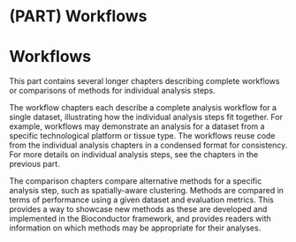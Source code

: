 # (PART) Workflows {-}

# Workflows

This part contains several longer chapters describing complete workflows or comparisons of methods for individual analysis steps.

The workflow chapters each describe a complete analysis workflow for a single dataset, illustrating how the individual analysis steps fit together. For example, workflows may demonstrate an analysis for a dataset from a specific technological platform or tissue type. The workflows reuse code from the individual analysis chapters in a condensed format for consistency. For more details on individual analysis steps, see the chapters in the previous part.

The comparison chapters compare alternative methods for a specific analysis step, such as spatially-aware clustering. Methods are compared in terms of performance using a given dataset and evaluation metrics. This provides a way to showcase new methods as these are developed and implemented in the Bioconductor framework, and provides readers with information on which methods may be appropriate for their analyses.

